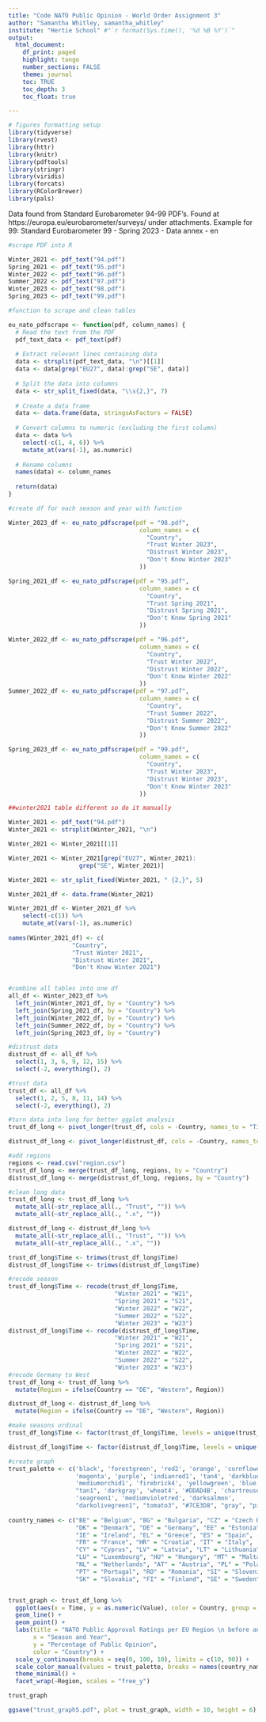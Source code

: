 ```yaml
---
title: "Code NATO Public Opinion - World Order Assignment 3"
author: "Samantha Whitley, samantha_whitley"
institute: "Hertie School" #"`r format(Sys.time(), '%d %B %Y')`"
output:
  html_document:
    df_print: paged
    highlight: tango
    number_sections: FALSE
    theme: journal
    toc: TRUE
    toc_depth: 3
    toc_float: true

---
```


```r
# figures formatting setup
library(tidyverse)
library(rvest)
library(httr)
library(knitr)
library(pdftools)
library(stringr)
library(viridis)
library(forcats)
library(RColorBrewer)
library(pals)

```

Data found from Standard Eurobarometer 94-99 PDF's. Found at https://europa.eu/eurobarometer/surveys/ under attachments. Example for 99: Standard Eurobarometer 99 - Spring 2023 - Data annex - en 

```r
#scrape PDF into R

Winter_2021 <- pdf_text("94.pdf")
Spring_2021 <- pdf_text("95.pdf")
Winter_2022 <- pdf_text("96.pdf")
Summer_2022 <- pdf_text("97.pdf")
Winter_2023 <- pdf_text("98.pdf")
Spring_2023 <- pdf_text("99.pdf")

```

```r

#function to scrape and clean tables

eu_nato_pdfscrape <- function(pdf, column_names) {
  # Read the text from the PDF
  pdf_text_data <- pdf_text(pdf)
  
  # Extract relevant lines containing data
  data <- strsplit(pdf_text_data, "\n")[[1]]
  data <- data[grep("EU27", data):grep("SE", data)]
  
  # Split the data into columns
  data <- str_split_fixed(data, "\\s{2,}", 7)
  
  # Create a data frame
  data <- data.frame(data, stringsAsFactors = FALSE)
  
  # Convert columns to numeric (excluding the first column)
  data <- data %>%
    select(-c(1, 4, 6)) %>%
    mutate_at(vars(-1), as.numeric)
  
  # Rename columns
  names(data) <- column_names
  
  return(data)
}
```

```r

#create df for each season and year with function

Winter_2023_df <- eu_nato_pdfscrape(pdf = "98.pdf",
                                     column_names = c(
                                       "Country",
                                       "Trust Winter 2023",
                                       "Distrust Winter 2023",
                                       "Don't Know Winter 2023"
                                     ))

Spring_2021_df <- eu_nato_pdfscrape(pdf = "95.pdf",
                                     column_names = c(
                                       "Country",
                                       "Trust Spring 2021",
                                       "Distrust Spring 2021",
                                       "Don't Know Spring 2021"
                                     ))

Winter_2022_df <- eu_nato_pdfscrape(pdf = "96.pdf",
                                     column_names = c(
                                       "Country",
                                       "Trust Winter 2022",
                                       "Distrust Winter 2022",
                                       "Don't Know Winter 2022"
                                     ))
Summer_2022_df <- eu_nato_pdfscrape(pdf = "97.pdf",
                                     column_names = c(
                                       "Country",
                                       "Trust Summer 2022",
                                       "Distrust Summer 2022",
                                       "Don't Know Summer 2022"
                                     ))

Spring_2023_df <- eu_nato_pdfscrape(pdf = "99.pdf",
                                     column_names = c(
                                       "Country",
                                       "Trust Winter 2023",
                                       "Distrust Winter 2023",
                                       "Don't Know Winter 2023"
                                     ))
```

```r
##winter2021 table different so do it manually

Winter_2021 <- pdf_text("94.pdf")
Winter_2021 <- strsplit(Winter_2021, "\n")

Winter_2021 <- Winter_2021[[1]]

Winter_2021 <- Winter_2021[grep("EU27", Winter_2021):
                    grep("SE", Winter_2021)]

Winter_2021 <- str_split_fixed(Winter_2021, " {2,}", 5)

Winter_2021_df <- data.frame(Winter_2021)

Winter_2021_df <- Winter_2021_df %>%
    select(-c(1)) %>%
    mutate_at(vars(-1), as.numeric) 
  
names(Winter_2021_df) <- c( 
                  "Country", 
                  "Trust Winter 2021", 
                  "Distrust Winter 2021",
                  "Don't Know Winter 2021")



```

```r

#combine all tables into one df
all_df <- Winter_2023_df %>%
  left_join(Winter_2021_df, by = "Country") %>%
  left_join(Spring_2021_df, by = "Country") %>%
  left_join(Winter_2022_df, by = "Country") %>%
  left_join(Summer_2022_df, by = "Country") %>%
  left_join(Spring_2023_df, by = "Country")

#distrust data
distrust_df <- all_df %>%
  select(1, 3, 6, 9, 12, 15) %>%
  select(-2, everything(), 2)

#trust data
trust_df <- all_df %>%
  select(1, 2, 5, 8, 11, 14) %>%
  select(-2, everything(), 2)

#turn data into long for better ggplot analysis
trust_df_long <- pivot_longer(trust_df, cols = -Country, names_to = "Time", values_to = "Value")

distrust_df_long <- pivot_longer(distrust_df, cols = -Country, names_to = "Time", values_to = "Value")

```

```r
#add regions
regions <- read.csv("region.csv")
trust_df_long <- merge(trust_df_long, regions, by = "Country")
distrust_df_long <- merge(distrust_df_long, regions, by = "Country")

#clean long data
trust_df_long <- trust_df_long %>%
  mutate_all(~str_replace_all(., "Trust", "")) %>%
  mutate_all(~str_replace_all(., ".x", ""))

distrust_df_long <- distrust_df_long %>%
  mutate_all(~str_replace_all(., "Trust", "")) %>%
  mutate_all(~str_replace_all(., ".x", ""))

trust_df_long$Time <- trimws(trust_df_long$Time)
distrust_df_long$Time <- trimws(distrust_df_long$Time)

#recode season
trust_df_long$Time <- recode(trust_df_long$Time, 
                              "Winter 2021" = "W21", 
                              "Spring 2021" = "S21", 
                              "Winter 2022" = "W22", 
                              "Summer 2022" = "S22", 
                              "Winter 2023" = "W23")
distrust_df_long$Time <- recode(distrust_df_long$Time, 
                              "Winter 2021" = "W21", 
                              "Spring 2021" = "S21", 
                              "Winter 2022" = "W22", 
                              "Summer 2022" = "S22", 
                              "Winter 2023" = "W23")
#recode Germany to West
trust_df_long <- trust_df_long %>%
  mutate(Region = ifelse(Country == "DE", "Western", Region))

distrust_df_long <- distrust_df_long %>%
  mutate(Region = ifelse(Country == "DE", "Western", Region))

#make seasons ordinal 
trust_df_long$Time <- factor(trust_df_long$Time, levels = unique(trust_df_long$Time)[order(as.numeric(gsub("[^0-9]", "", unique(trust_df_long$Time))))])

distrust_df_long$Time <- factor(distrust_df_long$Time, levels = unique(distrust_df_long$Time)[order(as.numeric(gsub("[^0-9]", "", unique(distrust_df_long$Time))))])

```


```r

#create graph
trust_palette <- c('black', 'forestgreen', 'red2', 'orange', 'cornflowerblue', 
                   'magenta', 'purple', 'indianred1', 'tan4', 'darkblue', 
                   'mediumorchid1', 'firebrick4', 'yellowgreen', 'blue', 'tan3',
                   "tan1", 'darkgray', 'wheat4', '#DDAD4B', 'chartreuse', 
                   'seagreen1', 'mediumvioletred', 'darksalmon',
                   "darkolivegreen1", "tomato3", "#7CE3D8", "gray", "pink")
                   
country_names <- c("BE" = "Belgium", "BG" = "Bulgaria", "CZ" = "Czech Republic", 
                   "DK" = "Denmark", "DE" = "Germany", "EE" = "Estonia", 
                   "IE" = "Ireland", "EL" = "Greece", "ES" = "Spain", 
                   "FR" = "France", "HR" = "Croatia", "IT" = "Italy", 
                   "CY" = "Cyprus", "LV" = "Latvia", "LT" = "Lithuania", 
                   "LU" = "Luxembourg", "HU" = "Hungary", "MT" = "Malta", 
                   "NL" = "Netherlands", "AT" = "Austria", "PL" = "Poland", 
                   "PT" = "Portugal", "RO" = "Romania", "SI" = "Slovenia", 
                   "SK" = "Slovakia", "FI" = "Finland", "SE" = "Sweden")


trust_graph <- trust_df_long %>%
  ggplot(aes(x = Time, y = as.numeric(Value), color = Country, group = Country)) +
  geom_line() +
  geom_point() +
  labs(title = "NATO Public Approval Ratings per EU Region \n before and after the 2021 Russian Invasion ",
       x = "Season and Year",
       y = "Percentage of Public Opinion",
       color = "Country") +
  scale_y_continuous(breaks = seq(0, 100, 10), limits = c(10, 90)) +
  scale_color_manual(values = trust_palette, breaks = names(country_names), labels = country_names) +
  theme_minimal() +
  facet_wrap(~Region, scales = "free_y") 

trust_graph

ggsave("trust_graph5.pdf", plot = trust_graph, width = 10, height = 6)
```

